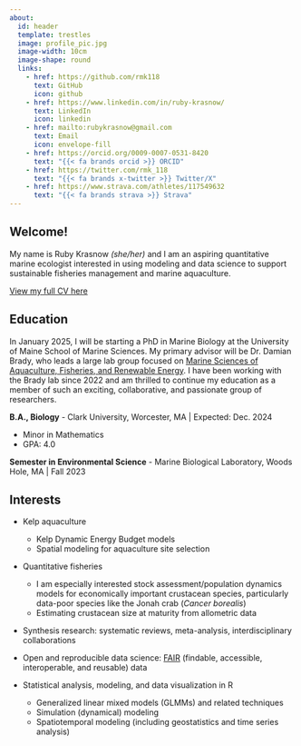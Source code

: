```yaml
---
about:
  id: header
  template: trestles
  image: profile_pic.jpg
  image-width: 10cm
  image-shape: round
  links:
    - href: https://github.com/rmk118
      text: GitHub
      icon: github
    - href: https://www.linkedin.com/in/ruby-krasnow/
      text: LinkedIn
      icon: linkedin
    - href: mailto:rubykrasnow@gmail.com
      text: Email
      icon: envelope-fill
    - href: https://orcid.org/0009-0007-0531-8420
      text: "{{< fa brands orcid >}} ORCID"
    - href: https://twitter.com/rmk_118
      text: "{{< fa brands x-twitter >}} Twitter/X"
    - href: https://www.strava.com/athletes/117549632
      text: "{{< fa brands strava >}} Strava"
---
```


::: {#header}
## Welcome!

My name is Ruby Krasnow *(she/her)* and I am an aspiring quantitative marine ecologist interested in using modeling and data science to support sustainable fisheries management and marine aquaculture.

[View my full CV here](Krasnow_CV_for_website_9-8-24.pdf){target="_blank"}
:::

## Education

In January 2025, I will be starting a PhD in Marine Biology at the University of Maine School of Marine Sciences. My primary advisor will be Dr. Damian Brady, who leads a large lab group focused on [Marine Sciences of Aquaculture, Fisheries, and Renewable Energy](https://umaine.edu/bradylab/). I have been working with the Brady lab since 2022 and am thrilled to continue my education as a member of such an exciting, collaborative, and passionate group of researchers.

**B.A., Biology** - Clark University, Worcester, MA \| Expected: Dec. 2024

-   Minor in Mathematics
-   GPA: 4.0

**Semester in Environmental Science** - Marine Biological Laboratory, Woods Hole, MA \| Fall 2023

## Interests

-   Kelp aquaculture

    -   Kelp Dynamic Energy Budget models
    -   Spatial modeling for aquaculture site selection

-   Quantitative fisheries

    -   I am especially interested stock assessment/population dynamics models for economically important crustacean species, particularly data-poor species like the Jonah crab (*Cancer borealis*)
    -   Estimating crustacean size at maturity from allometric data

-   Synthesis research: systematic reviews, meta-analysis, interdisciplinary collaborations

-   Open and reproducible data science: [FAIR](https://www.go-fair.org/fair-principles/) (findable, accessible, interoperable, and reusable) data


-   Statistical analysis, modeling, and data visualization in R

    -   Generalized linear mixed models (GLMMs) and related techniques
    -   Simulation (dynamical) modeling
    -   Spatiotemporal modeling (including geostatistics and time series analysis)
